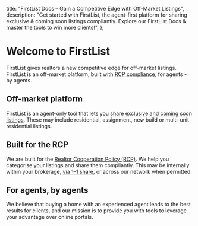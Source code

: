 
<meta name="og:title" content="Unlock Exclusive Listings with FirstList Docs (For Real Estate Agents)" />
<meta name="og:description" content="FirstList empowers agents to share exclusive listings compliantly. Discover our guide & learn how to give your clients a competitive advantage in today's market." />

  title: "FirstList Docs – Gain a Competitive Edge with Off-Market Listings",
  description: "Get started with FirstList, the agent-first platform for sharing exclusive & coming soon listings compliantly. Explore our FirstList Docs & master the tools to win more clients!",
};


<HeroPattern />

# Welcome to FirstList

FirstList gives realtors a new competitive edge for off-market listings. FirstList is an off-market platform, built with [RCP compliance](/welcome-to-knokd/realtor-cooperation-policy), for agents - by agents.

<Screenshot 
  src="/images/screenshots/FirstList-hero.png"
  alt="Showcasing both the deskptop and mobile view of FirstList Listings page"
/>

<h2 className="flex gap-2 items-center"><HomeIcon className="h-8 w-8 fill-indigo-500/20 stroke-indigo-500 transition-colors group-hover/button:stroke-indigo-400" /> Off-market platform </h2>

FirstList is an agent-only tool that lets you [share exclusive and coming soon listings](/listings/sharing-link). These may include residential, assignment, new build or multi-unit residential listings. 


<h2 className="flex gap-2 items-center"><ClipboardCheckIcon className="h-8 w-8 fill-indigo-500/20 stroke-indigo-500 transition-colors group-hover/button:stroke-indigo-400" /> Built for the RCP </h2>

We are built for the [Realtor Cooperation Policy (RCP)](/welcome-to-knokd/realtor-cooperation-policy). We help you categorise your listings and share them compliantly. This may be internally within your brokerage, [via 1–1 share](/listings/1-1-sharing), or across our network when permitted. 

<h2 className="flex gap-2 items-center"><UserCircleIcon className="h-8 w-8 fill-indigo-500/20 stroke-indigo-500 transition-colors group-hover/button:stroke-indigo-400" /> For agents, by agents</h2>

We believe that buying a home with an experienced agent leads to the best results for clients, and our mission is to provide you with tools to leverage your advantage over online portals. 

